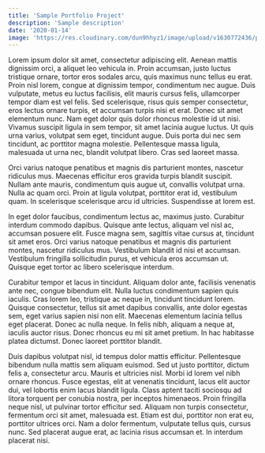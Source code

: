 ```yaml
---
title: 'Sample Portfolio Project'
description: 'Sample description'
date: '2020-01-14'
image: 'https://res.cloudinary.com/dun9hhyz1/image/upload/v1630772436/personal-website/portfolio/sample_jpdjsw.jpg'
---
```


Lorem ipsum dolor sit amet, consectetur adipiscing elit. Aenean mattis dignissim orci, a aliquet leo vehicula in. Proin accumsan, justo luctus tristique ornare, tortor eros sodales arcu, quis maximus nunc tellus eu erat. Proin nisl lorem, congue at dignissim tempor, condimentum nec augue. Duis vulputate, metus eu luctus facilisis, elit mauris cursus felis, ullamcorper tempor diam est vel felis. Sed scelerisque, risus quis semper consectetur, eros lectus ornare turpis, et accumsan turpis nisi et erat. Donec sit amet elementum nunc. Nam eget dolor quis dolor rhoncus molestie id ut nisi. Vivamus suscipit ligula in sem tempor, sit amet lacinia augue luctus. Ut quis urna varius, volutpat sem eget, tincidunt augue. Duis porta dui nec sem tincidunt, ac porttitor magna molestie. Pellentesque massa ligula, malesuada ut urna nec, blandit volutpat libero. Cras sed laoreet massa.

Orci varius natoque penatibus et magnis dis parturient montes, nascetur ridiculus mus. Maecenas efficitur eros gravida turpis blandit suscipit. Nullam ante mauris, condimentum quis augue ut, convallis volutpat urna. Nulla ac quam orci. Proin at ligula volutpat, porttitor erat id, vestibulum quam. In scelerisque scelerisque arcu id ultricies. Suspendisse at lorem est.

In eget dolor faucibus, condimentum lectus ac, maximus justo. Curabitur interdum commodo dapibus. Quisque ante lectus, aliquam vel nisl ac, accumsan posuere elit. Fusce magna sem, sagittis vitae cursus at, tincidunt sit amet eros. Orci varius natoque penatibus et magnis dis parturient montes, nascetur ridiculus mus. Vestibulum blandit id nisi et accumsan. Vestibulum fringilla sollicitudin purus, et vehicula eros accumsan ut. Quisque eget tortor ac libero scelerisque interdum.

Curabitur tempor et lacus in tincidunt. Aliquam dolor ante, facilisis venenatis ante nec, congue bibendum elit. Nulla luctus condimentum sapien quis iaculis. Cras lorem leo, tristique ac neque in, tincidunt tincidunt lorem. Quisque consectetur, tellus sit amet dapibus convallis, ante dolor egestas sem, eget varius sapien nisi non elit. Maecenas elementum lacinia tellus eget placerat. Donec ac nulla neque. In felis nibh, aliquam a neque at, iaculis auctor risus. Donec rhoncus eu mi sit amet pretium. In hac habitasse platea dictumst. Donec laoreet porttitor blandit.

Duis dapibus volutpat nisl, id tempus dolor mattis efficitur. Pellentesque bibendum nulla mattis sem aliquam euismod. Sed ut justo porttitor, dictum felis a, consectetur arcu. Mauris et ultricies nisl. Morbi id lorem vel nibh ornare rhoncus. Fusce egestas, elit at venenatis tincidunt, lacus elit auctor dui, vel lobortis enim lacus blandit ligula. Class aptent taciti sociosqu ad litora torquent per conubia nostra, per inceptos himenaeos. Proin fringilla neque nisl, ut pulvinar tortor efficitur sed. Aliquam non turpis consectetur, fermentum orci sit amet, malesuada est. Etiam est dui, porttitor non erat eu, porttitor ultrices orci. Nam a dolor fermentum, vulputate tellus quis, cursus nunc. Sed placerat augue erat, ac lacinia risus accumsan et. In interdum placerat nisi.
